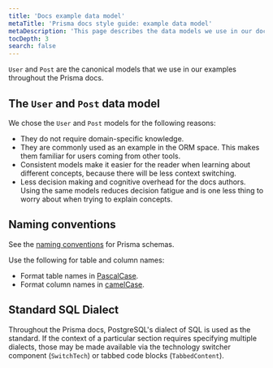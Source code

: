```yaml
---
title: 'Docs example data model'
metaTitle: 'Prisma docs style guide: example data model'
metaDescription: 'This page describes the data models we use in our documentation examples.'
tocDepth: 3
search: false
---
```


<TopBlock title={frontMatter.title}>

`User` and `Post` are the canonical models that we use in our examples throughout the Prisma docs.

</TopBlock>

## The `User` and `Post` data model

We chose the `User` and `Post` models for the following reasons:

- They do not require domain-specific knowledge.
- They are commonly used as an example in the ORM space. This makes them familiar for users coming from other tools.
- Consistent models make it easier for the reader when learning about different concepts, because there will be less context switching.
- Less decision making and cognitive overhead for the docs authors. Using the same models reduces decision fatigue and is one less thing to worry about when trying to explain concepts.

## Naming conventions

See the [naming conventions](/orm/reference/prisma-schema-reference#naming-conventions) for Prisma schemas.

Use the following for table and column names:

- Format table names in [PascalCase](https://en.wikipedia.org/wiki/PascalCase).
- Format column names in [camelCase](https://en.wikipedia.org/wiki/Camel_case).

## Standard SQL Dialect

Throughout the Prisma docs, PostgreSQL's dialect of SQL is used as the standard. If the context of a particular section requires specifying multiple dialects, those may be made available via the technology switcher component (`SwitchTech`) or tabbed code blocks (`TabbedContent`).
